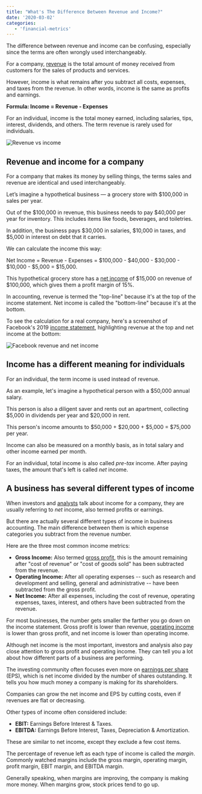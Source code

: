 ---
title: "What's The Difference Between Revenue and Income?"
date: '2020-03-02'
categories:
   - 'financial-metrics'
---

The difference between revenue and income can be confusing, especially since the terms are often wrongly used interchangeably.

For a company, [revenue](/term/revenue/) is the total amount of money received from customers for the sales of products and services.

However, income is what remains after you subtract all costs, expenses, and taxes from the revenue. In other words, income is the same as profits and earnings.

**Formula: Income = Revenue - Expenses**

For an individual, income is the total money earned, including salaries, tips, interest, dividends, and others. The term revenue is rarely used for individuals.

![Revenue vs income](https://stockanalysis.com/wp-content/uploads/2020/03/revenue-vs-income.png)

## Revenue and income for a company

For a company that makes its money by selling things, the terms sales and revenue are identical and used interchangeably.

Let’s imagine a hypothetical business — a grocery store with $100,000 in sales per year.

Out of the $100,000 in revenue, this business needs to pay $40,000 per year for inventory. This includes items like foods, beverages, and toiletries.

In addition, the business pays $30,000 in salaries, $10,000 in taxes, and $5,000 in interest on debt that it carries.

We can calculate the income this way:

Net Income = Revenue - Expenses = $100,000 - $40,000 - $30,000 - $10,000 - $5,000 = $15,000.

This hypothetical grocery store has a [net income](/term/net-income/) of $15,000 on revenue of $100,000, which gives them a profit margin of 15%.

In accounting, revenue is termed the "top-line" because it's at the top of the income statement. Net income is called the "bottom-line" because it's at the bottom.

To see the calculation for a real company, here's a screenshot of Facebook's 2019 [income statement](/stocks/fb/financials/), highlighting revenue at the top and net income at the bottom:

![Facebook revenue and net income](https://stockanalysis.com/wp-content/uploads/2020/03/facebook-revenue-and-income.png)

## Income has a different meaning for individuals

For an individual, the term income is used instead of revenue.

As an example, let's imagine a hypothetical person with a $50,000 annual salary.

This person is also a diligent saver and rents out an apartment, collecting $5,000 in dividends per year and $20,000 in rent.

This person's income amounts to $50,000 + $20,000 + $5,000 = $75,000 per year.

Income can also be measured on a monthly basis, as in total salary and other income earned per month.

For an individual, total income is also called _pre-tax_ income. After paying taxes, the amount that's left is called _net_ income.

## A business has several different types of income

When investors and [analysts](/analyst-ratings-explained/) talk about income for a company, they are usually referring to _net_ income, also termed profits or earnings.

But there are actually several different types of income in business accounting. The main difference between them is which expense categories you subtract from the revenue number.

Here are the three most common income metrics:

-  **Gross Income:** Also termed [gross profit](/term/gross-profit/), this is the amount remaining after "cost of revenue" or "cost of goods sold" has been subtracted from the revenue.
-  **Operating Income:** After all operating expenses -- such as research and development and selling, general and administrative -- have been subtracted from the gross profit.
-  **Net Income:** After all expenses, including the cost of revenue, operating expenses, taxes, interest, and others have been subtracted from the revenue.

For most businesses, the number gets smaller the farther you go down on the income statement. Gross profit is lower than revenue, [operating income](/term/operating-income/) is lower than gross profit, and net income is lower than operating income.

Although net income is the most important, investors and analysis also pay close attention to gross profit and operating income. They can tell you a lot about how different parts of a business are performing.

The investing community often focuses even more on [earnings per share](/term/eps-earnings-per-share/) (EPS), which is net income divided by the number of shares outstanding. It tells you how much money a company is making for its shareholders.

Companies can grow the net income and EPS by cutting costs, even if revenues are flat or decreasing.

Other types of income often considered include:

-  **EBIT:** Earnings Before Interest & Taxes.
-  **EBITDA:** Earnings Before Interest, Taxes, Depreciation & Amortization.

These are similar to net income, except they exclude a few cost items.

The percentage of revenue left as each type of income is called the _margin_. Commonly watched margins include the gross margin, operating margin, profit margin, EBIT margin, and EBITDA margin.

Generally speaking, when margins are improving, the company is making more money. When margins grow, stock prices tend to go up.

